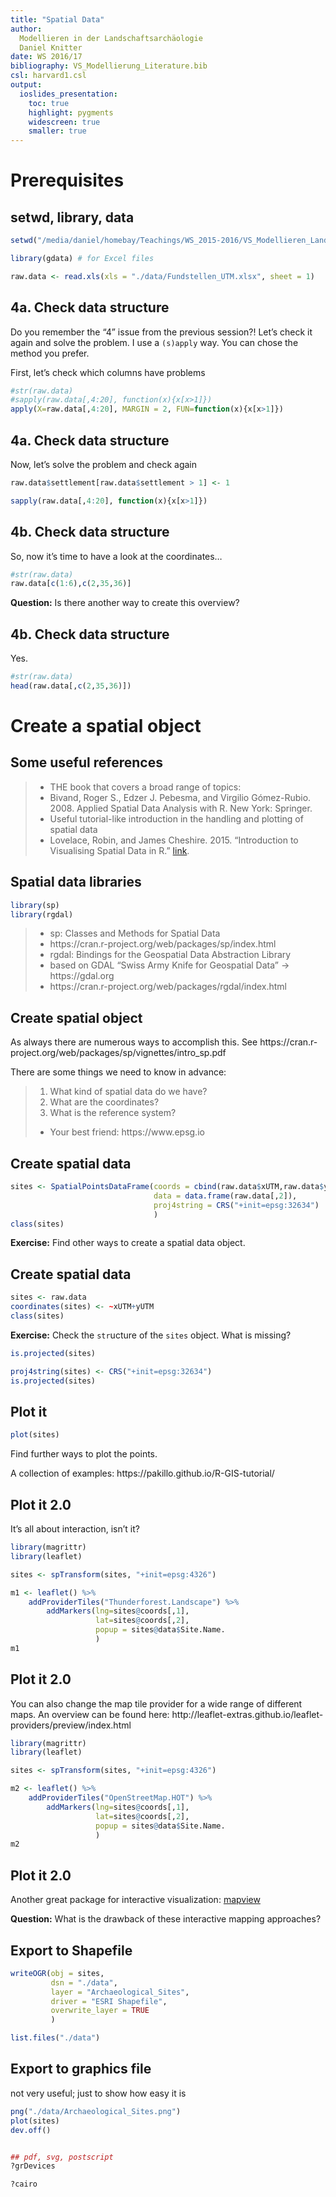 ```yaml
---
title: "Spatial Data"
author:
  Modellieren in der Landschaftsarchäologie
  Daniel Knitter
date: WS 2016/17
bibliography: VS_Modellierung_Literature.bib
csl: harvard1.csl
output:
  ioslides_presentation:
    toc: true
    highlight: pygments
    widescreen: true
    smaller: true
---
```


# Prerequisites

## setwd, library, data {.build}

```r
setwd("/media/daniel/homebay/Teachings/WS_2015-2016/VS_Modellieren_Landschaftsarchaeologie")
```

```r
library(gdata) # for Excel files
```

```r
raw.data <- read.xls(xls = "./data/Fundstellen_UTM.xlsx", sheet = 1)
```

## 4a. Check data structure ## {.build}

Do you remember the "4" issue from the previous session?! Let's check it again and solve the problem. I use a `(s)apply` way. You can chose the method you prefer.

First, let's check which columns have problems

```r
#str(raw.data)
#sapply(raw.data[,4:20], function(x){x[x>1]})
apply(X=raw.data[,4:20], MARGIN = 2, FUN=function(x){x[x>1]})
```

## 4a. Check data structure ## {.build}

Now, let's solve the problem and check again

```r
raw.data$settlement[raw.data$settlement > 1] <- 1

sapply(raw.data[,4:20], function(x){x[x>1]})
```

## 4b. Check data structure ## {.build}

So, now it's time to have a look at the coordinates...

```r
#str(raw.data)
raw.data[c(1:6),c(2,35,36)]
```

**Question:** Is there another way to create this overview?

## 4b. Check data structure

Yes.

```r
#str(raw.data)
head(raw.data[,c(2,35,36)])
```

# Create a spatial object #

## Some useful references ##

> - THE book that covers a broad range of topics:
    + Bivand, Roger S., Edzer J. Pebesma, and Virgilio Gómez-Rubio. 2008. Applied Spatial Data Analysis with R. New York: Springer.
> - Useful tutorial-like introduction in the handling and plotting of spatial data
    + Lovelace, Robin, and James Cheshire. 2015. “Introduction to Visualising Spatial Data in R.” [link](https://github.com/Robinlovelace/Creating-maps-in-R/raw/master/intro-spatial-rl.pdf).

## Spatial data libraries ## 

```r
library(sp)
library(rgdal)
```

> - sp: Classes and Methods for Spatial Data
    + https://cran.r-project.org/web/packages/sp/index.html
> - rgdal: Bindings for the Geospatial Data Abstraction Library
    + based on GDAL "Swiss Army Knife for Geospatial Data" -> https://gdal.org
    + https://cran.r-project.org/web/packages/rgdal/index.html


## Create spatial object ##

As always there are numerous ways to accomplish this. See https://cran.r-project.org/web/packages/sp/vignettes/intro_sp.pdf

There are some things we need to know in advance:

> 1. What kind of spatial data do we have?
> 2. What are the coordinates?
> 3. What is the reference system?
    + Your best friend: https://www.epsg.io

## Create spatial data ##

```r
sites <- SpatialPointsDataFrame(coords = cbind(raw.data$xUTM,raw.data$yUTM),
                                data = data.frame(raw.data[,2]),
                                proj4string = CRS("+init=epsg:32634")
                                )
class(sites)
```

**Exercise:** Find other ways to create a spatial data object.

## Create spatial data ## {.build}

```r
sites <- raw.data
coordinates(sites) <- ~xUTM+yUTM
class(sites)
```

**Exercise:** Check the `str`ucture of the `sites` object. What is missing?

```r
is.projected(sites)
```

```r
proj4string(sites) <- CRS("+init=epsg:32634")
is.projected(sites)
```

## Plot it

```r
plot(sites)
```

Find further ways to plot the points.

A collection of examples: https://pakillo.github.io/R-GIS-tutorial/

## Plot it 2.0  {.columns-2 .build}

It's all about interaction, isn't it?

```r
library(magrittr)
library(leaflet)

sites <- spTransform(sites, "+init=epsg:4326")

m1 <- leaflet() %>%
    addProviderTiles("Thunderforest.Landscape") %>%
        addMarkers(lng=sites@coords[,1],
                   lat=sites@coords[,2],
                   popup = sites@data$Site.Name.
                   )
m1
```

## Plot it 2.0  {.columns-2 .build}

You can also change the map tile provider for a wide range of different maps. An overview can be found here: http://leaflet-extras.github.io/leaflet-providers/preview/index.html

```r
library(magrittr)
library(leaflet)

sites <- spTransform(sites, "+init=epsg:4326")

m2 <- leaflet() %>%
    addProviderTiles("OpenStreetMap.HOT") %>%
        addMarkers(lng=sites@coords[,1],
                   lat=sites@coords[,2],
                   popup = sites@data$Site.Name.
                   )
m2
```

## Plot it 2.0

Another great package for interactive visualization: [mapview](http://environmentalinformatics-marburg.github.io/web-presentations/20150723_mapView.html)

**Question:** What is the drawback of these interactive mapping approaches?

## Export to Shapefile

```r
writeOGR(obj = sites,
         dsn = "./data",
         layer = "Archaeological_Sites",
         driver = "ESRI Shapefile",
         overwrite_layer = TRUE
         )

list.files("./data")
```

## Export to graphics file

not very useful; just to show how easy it is
```r
png("./data/Archaeological_Sites.png")
plot(sites)
dev.off()


## pdf, svg, postscript
?grDevices

?cairo
```

